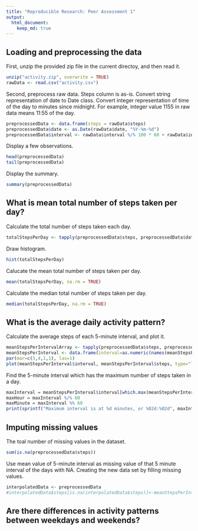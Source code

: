 ---
title: "Reproducible Research: Peer Assessment 1"
output: 
  html_document:
    keep_md: true
---

## Loading and preprocessing the data
First, unzip the provided zip file in the current directoy, and then read it.
```{r}
unzip("activity.zip", overwrite = TRUE)
rawData <- read.csv("activity.csv")
```

Second, preprocess raw data.
Steps column is as-is.
Convert string representation of date to Date class.
Convert integer representation of time of the day to minutes since midnight.
For example, integer value 1155 in raw data means 11:55 of the day.
```{r}
preprocessedData <- data.frame(steps = rawData$steps)
preprocessedData$date <- as.Date(rawData$date, "%Y-%m-%d")
preprocessedData$interval <- rawData$interval %/% 100 * 60 + rawData$interval %% 100
```

Display a few observations.
```{r}
head(preprocessedData)
tail(preprocessedData)
```

Display the summary.
```{r}
summary(preprocessedData)
```

## What is mean total number of steps taken per day?
Calculate the total number of steps taken each day.
```{r}
totalStepsPerDay <- tapply(preprocessedData$steps, preprocessedData$date, sum)
```

Draw histogram.
```{r}
hist(totalStepsPerDay)
```

Calucate the mean total number of steps taken per day.
```{r}
mean(totalStepsPerDay, na.rm = TRUE)
```

Calculate the median total number of steps taken per day.
```{r}
median(totalStepsPerDay, na.rm = TRUE)
```

## What is the average daily activity pattern?
Calculate the average steps of each 5-minute interval, and plot it.
```{r fig.height=4}
meanStepsPerIntervalArray <- tapply(preprocessedData$steps, preprocessedData$interval, mean, na.rm=TRUE)
meanStepsPerInterval <- data.frame(interval=as.numeric(names(meanStepsPerIntervalArray)), steps=meanStepsPerIntervalArray)
par(mar=c(5,4,1,1), las=1)
plot(meanStepsPerInterval$interval, meanStepsPerInterval$steps, type="l", xlab="Interval (minutes)", ylab="Number of steps")
```

Find the 5-minute interval which has the maximum number of steps taken in a day.
```{r}
maxInterval = meanStepsPerInterval$interval[which.max(meanStepsPerInterval$steps)]
maxHour = maxInterval %/% 60
maxMinute = maxInterval %% 60
print(sprintf("Maximum interval is at %d minutes, or %02d:%02d", maxInterval, maxHour, maxMinute))
```

## Imputing missing values
The toal number of missing values in the dataset.
```{r}
sum(is.na(preprocessedData$steps))
```

Use mean value of 5-minute interval as missing value of that 5 minute interval of the days with NA.
Creating the new data set by filling missing values.
```{r}
interpolatedData <- preprocessedData
#interpolatedData$steps[is.na(interpolatedData$steps)]<-meanStepsPerInterval$steps[names(meanStepsPerInterval) == interpolatedData$interval]
```


## Are there differences in activity patterns between weekdays and weekends?
